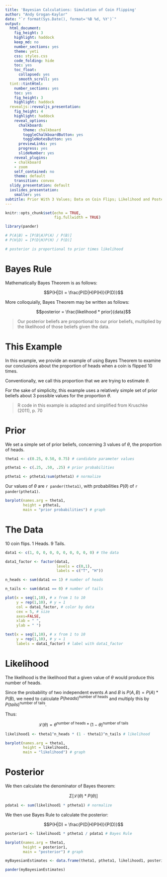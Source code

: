 ```yaml
---
title: 'Bayesian Calculations: Simulation of Coin Flipping'
author: "Andy Grogan-Kaylor"
date: "`r format(Sys.Date(), format='%B %d, %Y')`"
output:
  html_document:
    fig_height: 3
    highlight: haddock
    keep_md: no
    number_sections: yes
    theme: yeti
    css: styles.css
    code_folding: hide
    toc: yes
    toc_float:
      collapsed: yes
      smooth_scroll: yes
  tint::tintHtml:
    number_sections: yes
    toc: yes
    fig_height: 3
    highlight: haddock
  revealjs::revealjs_presentation:
    fig_height: 4
    highlight: haddock
    reveal_options:
      chalkboard:
        theme: chalkboard
        toggleChalkboardButton: yes
        toggleNotesButton: yes
      previewLinks: yes
      progress: yes
      slideNumber: yes
    reveal_plugins:
    - chalkboard
    - zoom
    self_contained: no
    theme: default
    transition: convex
  slidy_presentation: default
  ioslides_presentation:
    smaller: yes
subtitle: Prior With 3 Values; Data on Coin Flips; Likelihood and Posterior
---
```


```r

knitr::opts_chunk$set(echo = TRUE,
                      fig.fullwidth = TRUE)

library(pander)

```

```r

# P(A|B) = [P(B|A)P(A) / P(B)]
# P(H|D) = [P(D|H)P(H) / P(D)]

# posterior is proportional to prior times likelihood

```

# Bayes Rule

Mathematically Bayes Theorem is as follows:

$$P(H|D) = \frac{P(D|H)P(H)}{P(D)}$$ 

More colloquially, Bayes Theorem may be written as follows:

$$posterior = \frac{likelihood * prior}{data}$$

> Our posterior beliefs are proportional to our prior beliefs, multiplied by the likelihood of those beliefs given the data.

# This Example

In this example, we provide an example of using Bayes Theorem to examine our conclusions about the proportion of heads when a coin is flipped 10 times. 

Conventionally, we call this proportion that we are trying to estimate $\theta$.

For the sake of simplicity, this example uses a relatively simple set of prior beliefs about 3 possible values for the proportion $\theta$.

> R code in this example is adapted and simplified  from Kruschke (2011), p. 70

# Prior

We set a simple set of prior beliefs, concerning 3 values of $\theta$, the proportion of heads.

```r

theta1 <- c(0.25, 0.50, 0.75) # candidate parameter values

ptheta1 <- c(.25, .50, .25) # prior probabilities

ptheta1 <- ptheta1/sum(ptheta1) # normalize

```

Our values of $\theta$ are `r pander(theta1)`, with probabilities $P(\theta)$ of `r pander(ptheta1)`.

```r

barplot(names.arg = theta1, 
        height = ptheta1,
        main = "prior probabilities") # graph

```

# The Data

10 coin flips. 1 Heads. 9 Tails.

```r

data1 <- c(1, 0, 0, 0, 0, 0, 0, 0, 0, 0) # the data

data1_factor <- factor(data1,
                       levels = c(0,1),
                       labels = c("T", "H"))

```

```r

n_heads <- sum(data1 == 1) # number of heads

n_tails <- sum(data1 == 0) # number of tails

```

```r

plot(x = seq(1,10), # x from 1 to 10
     y = rep(1,10), # y = 1
     col = data1_factor, # color by data 
     cex = 5, # size
     axes=FALSE,
     xlab = " ",
     ylab = " ") 

text(x = seq(1,10), # x from 1 to 10
     y = rep(1,10), # y = 1
     labels = data1_factor) # label with data1_factor

```

# Likelihood

The likelihood is the likelihood that a given value of $\theta$ would produce this number of heads.

Since the probability of two independent events *A* and *B* is $P(A,B) = P(A) * P(B)$, we need to calculate $P(heads)^{\text{number of heads}}$ and multiply this by $P(tails)^{\text{number of tails}}$. 

Thus:

$$\mathcal{L}(\theta) = \theta^{\text{number of heads}} * (1-\theta)^{\text{number of tails}}$$

```r

likelihood1 <- theta1^n_heads * (1 - theta1)^n_tails # likelihood

barplot(names.arg = theta1, 
        height = likelihood1,
        main = "likelihood") # graph

```

# Posterior

We then calculate the denominator of Bayes theorem:  

$$\Sigma [\mathcal{L}(\theta) * P(\theta)]$$

```r

pdata1 <- sum(likelihood1 * ptheta1) # normalize

```

We then use Bayes Rule to calculate the posterior:

$$P(H|D) = \frac{P(D|H)P(H)}{P(D)}$$ 

```r

posterior1 <- likelihood1 * ptheta1 / pdata1 # Bayes Rule

barplot(names.arg = theta1, 
        height = posterior1,
        main = "posterior") # graph


```

```r

myBayesianEstimates <- data.frame(theta1, ptheta1, likelihood1, posterior1)

pander(myBayesianEstimates)

```





